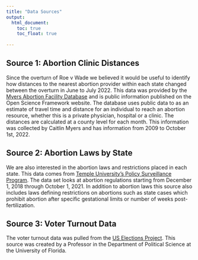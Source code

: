 ```yaml
---
title: "Data Sources"
output: 
  html_document:
    toc: true
    toc_float: true
   
---
```




## Source 1: Abortion Clinic Distances 

Since the overturn of Roe v Wade we believed it would be useful to identify how distances to the nearest abortion provider within each state changed between the overturn in June to July 2022. This data was provided by the [Myers Abortion Facility Database](https://osf.io/pfxq3/) and is public information published on the Open Science Framework website. The database uses public data to as an estimate of travel time and distance for an individual to reach an abortion resource, whether this is a private physician, hospital or a clinic. The distances are calculated at a county level for each month. This information was collected by Caitlin Myers and has information from 2009 to October 1st, 2022.  

## Source 2: Abortion Laws by State 

We are also interested in the abortion laws and restrictions placed in each state. This data comes from [Temple University's Policy Surveillance Program](https://lawatlas.org/datasets/abortion-bans). The data set looks at abortion regulations starting from December 1, 2018 through October 1, 2021. In addition to abortion laws this source also includes laws defining restrictions on abortions such as state cases which prohibit abortion after specific gestational limits or number of weeks post-fertilization.   

## Source 3: Voter Turnout Data 

The voter turnout data was pulled from the [US Elections Project](https://www.electproject.org/2022g). This source was created by a Professor in the Department of Political Science at the University of Florida. 
